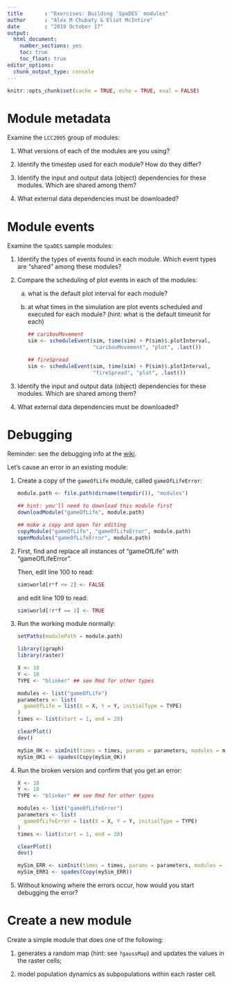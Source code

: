 ```yaml
---
title       : "Exercises: Building `SpaDES` modules"
author      : "Alex M Chubaty & Eliot McIntire"
date        : "2019 October 17"
output: 
  html_document: 
    number_sections: yes
    toc: true
    toc_float: true
editor_options: 
  chunk_output_type: console
---
```

 
```r
knitr::opts_chunk$set(cache = TRUE, echo = TRUE, eval = FALSE)
```

# Module metadata

Examine the `LCC2005` group of modules:

1. What versions of each of the modules are you using?

2. Identify the timestep used for each module? How do they differ?

3. Identify the input and output data (object) dependencies for these modules. Which are shared among them?

4. What external data dependencies must be downloaded?

# Module events

Examine the `SpaDES` sample modules:

1. Identify the types of events found in each module. Which event types are "shared" among these modules?

2. Compare the scheduling of plot events in each of the modules:

    a. what is the default plot interval for each module?
    
    b. at what times in the simulation are plot events scheduled and executed for each module?
    (hint: what is the default timeunit for each)

        ```r
        ## caribouMovement
        sim <- scheduleEvent(sim, time(sim) + P(sim)$.plotInterval,
                             "caribouMovement", "plot", .last())
        ```

        ```r
        ## fireSpread
        sim <- scheduleEvent(sim, time(sim) + P(sim)$.plotInterval,
                             "fireSpread", "plot", .last())
        ```

3. Identify the input and output data (object) dependencies for these modules. Which are shared among them?

4. What external data dependencies must be downloaded?

# Debugging

Reminder: see the debugging info at the [wiki](https://github.com/PredictiveEcology/SpaDES/wiki/Debugging).

Let's cause an error in an existing module:

1. Create a copy of the `gameOfLife` module, called `gameOfLifeError`:

    ```r
    module.path <- file.path(dirname(tempdir()), "modules")

    ## hint: you'll need to download this module first
    downloadModule("gameOfLife", module.path)

    ## make a copy and open for editing
    copyModule("gameOfLife", "gameOfLifeError", module.path)
    openModules("gameOfLifeError", module.path)
    ```

2. First, find and replace all instances of "gameOfLife" with "gameOfLifeError".

    Then, edit line 100 to read:

    ```r
    sim$world[r*f <= 2] <- FALSE
    ```

    and edit line 109 to read:

    ```r
    sim$world[!r*f == 3] <- TRUE
    ```

3. Run the working module normally:

    ```r
    setPaths(modulePath = module.path)

    library(igraph)
    library(raster)

    X <- 10
    Y <- 10
    TYPE <- "blinker" ## see Rmd for other types

    modules <- list("gameOfLife")
    parameters <- list(
      gameOfLife = list(X = X, Y = Y, initialType = TYPE)
    )
    times <- list(start = 1, end = 20)

    clearPlot()
    dev()
 
    mySim_OK <- simInit(times = times, params = parameters, modules = modules)
    mySim_OK1 <- spades(Copy(mySim_OK))
    ```

4. Run the broken version and confirm that you get an error:
 
 
    ```r
    X <- 10
    Y <- 10
    TYPE <- "blinker" ## see Rmd for other types

    modules <- list("gameOfLifeError")
    parameters <- list(
      gameOfLifeError = list(X = X, Y = Y, initialType = TYPE)
    )
    times <- list(start = 1, end = 20)

    clearPlot()
    dev()

    mySim_ERR <- simInit(times = times, params = parameters, modules = modules)
    mySim_ERR1 <- spades(Copy(mySim_ERR))
    ```

5. Without knowing where the errors occur, how would you start debugging the error?

# Create a new module

Create a simple module that does one of the following:

1. generates a random map (hint: see `?gaussMap`) and updates the values in the raster cells;
 
2. model population dynamics as subpopulations within each raster cell.
